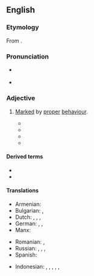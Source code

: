 ==English==

===Etymology===
{{root|en|ine-pro|*deḱ-}}
From {{der|en|la|decōrus||seemly, becoming}}.

===Pronunciation===
* {{a|UK}} {{IPA|en|/ˈdɛkəɹəs/}}
* {{audio|en|LL-Q1860 (eng)-Vealhurl-decorous.wav|Audio (Southern England)}}

===Adjective===
{{en-adj}}

# [[mark#Verb|Marked]] by [[proper#Adjective|proper]] [[behaviour]].
#: {{sntonyms|en|indecorous}}
#* {{RQ:Wollstonecraft Vindication|chapter=Animadversions on Some of the Writers who have Rendered Women Objects of Pity, Bordering on Contempt|section=III|page=174|passage=The narrovv path of truth and virtue inclines neither to the right nor left—it is a ſtraightforvvard buſineſs, and they vvho are earneſtly purſuing their road, may bound over many '''decorous''' prejudices, vvithout leaving modeſty behind.}}
#* {{RQ:Thackeray Vanity Fair|LXI|passage=There came a day when the round of '''decorous''' pleasures and solemn gaieties in which Mr. Jos Sedley’s family indulged was interrupted by an event which happens in most houses.}}
#* {{RQ:Maugham Moon and Sixpence|chapter=XLIII|But who can fathom the subtleties of the human heart? Certainly not those who expect from it only '''decorous''' sentiments and normal emotions.}}
#* {{RQ:Mitchell Gone with the Wind|chapter=I|passage=The green eyes in the carefully sweet face were turbulent, willful, lusty with life, distinctly at variance with her '''decorous''' demeanor.}}

====Derived terms====
* {{l|en|decorously}}
* {{l|en|decorousness}}

====Translations====
{{trans-top|behaving properly}}
* Armenian: {{t+|hy|պատշաճ}}
* Bulgarian: {{t+|bg|пристоен}}, {{t+|bg|благоприличен}}
* Dutch: {{t+|nl|keurig}}, {{t+|nl|goed}}, {{t+|nl|net}}, {{t+|nl|welvoeglijk}}
* German: {{t+|de|anständig}}, {{t+|de|schicklich}}, {{t+|de|geziemend}}
* Manx: {{t|gv|beasagh}}
{{trans-mid}}
* Romanian: {{t+|ro|cuviincios}}, {{t|ro|decoros}}
* Russian: {{t+|ru|благопристо́йный}}, {{t+|ru|поря́дочный}}, {{t+|ru|прили́чный}}, {{t+|ru|присто́йный}}
* Spanish: {{t|es|decoroso}}
{{trans-bottom}}

{{checktrans-top}}
* Indonesian: {{t+check|id|layak}}, {{t+check|id|laik}}, {{t+check|id|ramah}}, {{t+check|id|halus}}, {{t+check|id|anggun}}, {{t-check|id|tahu tatakrama}}
{{trans-mid}}
{{trans-bottom}}